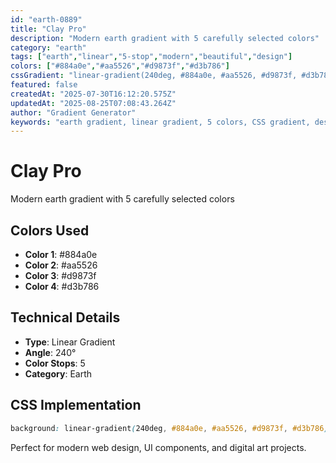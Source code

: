 ```yaml
---
id: "earth-0889"
title: "Clay Pro"
description: "Modern earth gradient with 5 carefully selected colors"
category: "earth"
tags: ["earth","linear","5-stop","modern","beautiful","design"]
colors: ["#884a0e","#aa5526","#d9873f","#d3b786"]
cssGradient: "linear-gradient(240deg, #884a0e, #aa5526, #d9873f, #d3b786)"
featured: false
createdAt: "2025-07-30T16:12:20.575Z"
updatedAt: "2025-08-25T07:08:43.264Z"
author: "Gradient Generator"
keywords: "earth gradient, linear gradient, 5 colors, CSS gradient, design, #884a0e, #aa5526, #d9873f, #d3b786"
---
```


# Clay Pro

Modern earth gradient with 5 carefully selected colors

## Colors Used
- **Color 1**: #884a0e
- **Color 2**: #aa5526
- **Color 3**: #d9873f
- **Color 4**: #d3b786

## Technical Details
- **Type**: Linear Gradient
- **Angle**: 240°
- **Color Stops**: 5
- **Category**: Earth

## CSS Implementation
```css
background: linear-gradient(240deg, #884a0e, #aa5526, #d9873f, #d3b786);
```

Perfect for modern web design, UI components, and digital art projects.
